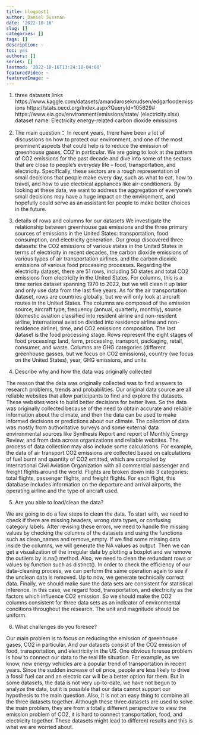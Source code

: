 ```yaml
---
title: blogpost1
author: Daniel Sussman
date: '2022-10-16'
slug: []
categories: []
tags: []
description: ~
toc: yes
authors: []
series: []
lastmod: '2022-10-16T13:24:18-04:00'
featuredVideo: ~
featuredImage: ~
---
```


1. three datasets links
https://www.kaggle.com/datasets/amandaroseknudsen/edgarfoodemissions
https://stats.oecd.org/Index.aspx?QueryId=105629#    
https://www.eia.gov/environment/emissions/state/  (electricity.xlsx) dataset name: Electricity energy-related carbon dioxide emissions

2. The main question：
In recent years, there have been a lot of discussions on how to protect our environment, and one of the most prominent aspects that could help is to reduce the emission of greenhouse gases, CO2 in particular. We are going to look at the pattern of CO2 emissions for the past decade and dive into some of the sectors that are close to people’s everyday life -- food, transportation, and electricity. Specifically, these sectors are a rough representation of small decisions that people make every day, such as what to eat, how to travel, and how to use electrical appliances like air-conditioners. By looking at these data, we want to address the aggregation of everyone’s small decisions may have a huge impact on the environment, and hopefully could serve as an assistant for people to make better choices in the future.

3. details of rows and columns for our datasets
We investigate the relationship between greenhouse gas emissions and the three primary sources of emissions in the United States: transportation, food consumption, and electricity generation. Our group discovered three datasets: the CO2 emissions of various states in the United States in terms of electricity in recent decades, the carbon dioxide emissions of various types of air transportation airlines, and the carbon dioxide emissions of various food processing processes. Regarding the electricity dataset, there are 51 rows, including 50 states and total CO2 emissions from electricity in the United States. For columns, this is a time series dataset spanning 1970 to 2022, but we will clean it up later and only use data from the last five years. As for the air transportation dataset, rows are countries globally, but we will only look at aircraft routes in the United States. The columns are composed of the emission source, aircraft type, frequency (annual, quarterly, monthly), source (domestic aviation classified into resident airline and non-resident airline, international aviation divided into residence airline and non-residence airline), time, and CO2 emissions composition. The last dataset is the food processing stage. Rows represent the eight stages of food processing: land, farm, processing, transport, packaging, retail, consumer, and waste. Columns are GHG categories (different greenhouse gasses, but we focus on CO2 emissions), country (we focus on the United States), year, GHG emissions, and units.

4. Describe why and how the data was originally collected

The reason that the data was originally collected was to find answers to research problems, trends and probabilities. Our original data source are all reliable websites that allow participants to find and explore the datasets. These websites work to build better decisions for better lives. So the data was originally collected because of the need to obtain accurate and reliable information about the climate, and then the data can be used to make informed decisions or predictions about our climate. The collection of data was mostly from authoritative surveys and some external data environmental sources like Synthesis Report and report of Monthly Energy Review, and from data across organizations and reliable websites. The process of data collection may also include some calculations. For example, the data of air transport CO2 emissions are collected based on calculations of fuel burnt and quantity of CO2 emitted, which are compiled by International Civil Aviation Organization with all commercial passenger and freight flights around the world. Flights are broken down into 3 categories: total flights, passenger flights, and freight flights. For each flight, this database includes information on the departure and arrival airports, the operating airline and the type of aircraft used.

5. Are you able to load/clean the data?

We are going to do a few steps to clean the data. To start with, we need to check if there are missing headers, wrong data types, or confusing category labels. After revising these errors, we need to handle the missing values by checking the columns of the datasets and using the functions such as clean_names and remove_empty. If we find some missing data inside the columns, we will generate the NA values as output. Then we can get a visualization of the irregular data by plotting a boxplot and we remove the outliers by is.na() method. Also, we need to clean the redundant rows or values by function such as distinct(). In order to check the efficiency of our data-cleaning process, we can perform the same operation again to see if the unclean data is removed. Up to now, we generate technically correct data. Finally, we should make sure the data sets are consistent for statistical inference. In this case, we regard food, transportation, and electricity as the factors which influence CO2 emission. So we should make the CO2 columns consistent for three data sets as an indicator of environmental conditions throughout the research. The unit and magnitude should be uniform.

6. What challenges do you foresee?

Our main problem is to focus on reducing the emission of greenhouse gases, CO2 in particular. And our datasets consist of the CO2 emission of food, transportation, and electricity in the US. One obvious foresee problem is how to connect our data to the real life situation. For example, as we know, new energy vehicles are a popular trend of transportation in recent years. Since the sudden increase of oil price, people are less likely to drive a fossil fuel car and an electric car will be a better option for them. But in some datasets, the data is not very up-to-date, we have not begun to analyze the data, but it is possible that our data cannot support our hypothesis to the main question. Also, it is not an easy thing to combine all the three datasets together. Although these three datasets are used to solve the main problem, they are from a totally different perspective to view the emission problem of CO2, it is hard to connect transportation, food, and electricity together. These datasets might lead to different results and this is what we are worried about.